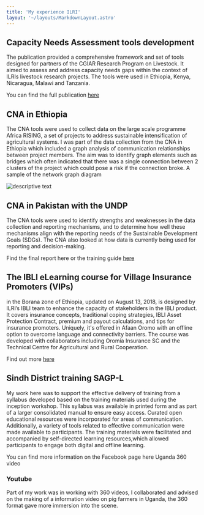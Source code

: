 ```yaml
---
title: 'My experience ILRI'
layout: '~/layouts/MarkdownLayout.astro'
---
```




## Capacity Needs Assessment tools development

The publication provided a comprehensive framework and set of tools designed for partners of the CGIAR Research Program on Livestock. It aimed to  assess and address capacity needs gaps within the context of ILRIs livestock research projects. The tools were used in Ethiopia, Kenya, Nicaragua, Malawi and Tanzania.



You can find the full publication [here](https://www.ilri.org/knowledge/publications/capacity-needs-assessment-cna-cna-framework-and-tools-partners-cgiar)

## CNA in Ethiopia

The CNA tools were used to collect data on the large scale programme Africa RISING, a set of projects to address sustainable intensification of agricultural systems.  I was part of the data collection from the CNA in Ethiopia which included a graph analysis of communication relationships between project members. The aim was to identify graph elements such as bridges which often indicated that there was a single connection between 2 clusters of the project which could pose a risk if the connection broke.
A sample of the network graph diagram

<Image src={networkImage} alt="descriptive text" />

## CNA in Pakistan with the UNDP

The CNA tools were used to identify strengths and weaknesses in the data collection and reporting mechanisms, and to determine how well these mechanisms align with the reporting needs of the Sustainable Development Goals (SDGs). The CNA also looked at how data is currently being used for reporting and decision-making.

Find the final report here or the training guide [here](https://www.academia.edu/81358148/Training_facilitator_guide_on_animal_health_management?f_ri=88362)

## The IBLI eLearning course for Village Insurance Promoters (VIPs)

in the Borana zone of Ethiopia, updated on August 13, 2018, is designed by ILRI’s IBLI team to enhance the capacity of stakeholders in the IBLI product. It covers insurance concepts, traditional coping strategies, IBLI Asset Protection Contract, premium and payout calculations, and tips for insurance promoters. Uniquely, it's offered in Afaan Oromo with an offline option to overcome language and connectivity barriers. The course was developed with collaborators including Oromia Insurance SC and the Technical Centre for Agricultural and Rural Cooperation.

Find out more [here](https://www.drylandinnovations.com/post/ibli-elearning-course-for-village-insurance-promoters-vips-in-borana-zone-of-ethiopia)

## Sindh District training SAGP-L

My work here was to support the effective delivery of training from a syllabus developed based on the training materials used during the inception workshop. This syllabus was available in printed form and as part of a larger consolidated manual to ensure easy access. Curated open educational resources were incorporated for areas of communication. Additionally, a variety of tools related to effective communication were made available to participants. The training materials were facilitated and accompanied by self-directed learning resources,which allowed participants to engage both digital and offline learning.


You can find more information on the Facebook page here
Uganda 360 video
### Youtube

<YouTube id="oGs5dhUHakc" />

Part of my work was in working with 360 videos, I collaborated and advised on the making of a information video on pig farmers in Uganda, the 360 format gave more immersion into the scene.
